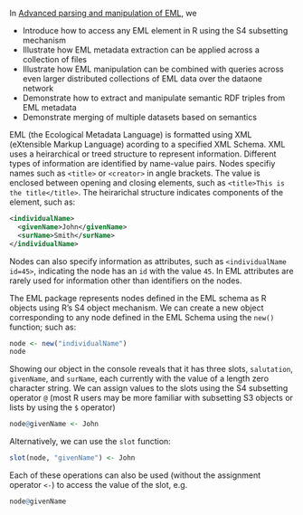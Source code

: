 
In [Advanced parsing and manipulation of EML](https://github.com/ropensci/reml/blob/master/inst/doc/Advanced_parsing_of_EML.md), we

- Introduce how to access any EML element in R using the S4 subsetting mechanism
- Illustrate how EML metadata extraction can be applied across a collection of files 
- Illustrate how EML manipulation can be combined with queries across even larger distributed collections of EML data over the dataone network
- Demonstrate how to extract and manipulate semantic RDF triples from EML metadata
- Demonstrate merging of multiple datasets based on semantics


EML (the Ecological Metadata Language) is formatted using XML (eXtensible Markup Language) acording to a specified XML Schema.  XML uses a heirarchical or treed structure to represent information.  Different types of information are identified by name-value pairs.  Nodes specifiy names such as `<title>` or `<creator>` in angle brackets.  The value is enclosed between opening and closing elements, such as `<title>This is the title</title>`.  The heirarichal structure indicates components of the element, such as: 

```xml
<individualName>
  <givenName>John</givenName>
  <surName>Smith</surName>
</individualName>
```

Nodes can also specify information as attributes, such as `<individualName id=45>`, indicating the node has an `id` with the value `45`.  In EML attributes are rarely used for information other than identifiers on the nodes.  

The EML package represents nodes defined in the EML schema as R objects using R's S4 object mechanism. We can create a new object corresponding to any node defined in the EML Schema using the `new()` function; such as:

```r
node <- new("individualName")
node
```

Showing our object in the console reveals that it has three slots, `salutation`, `givenName`, and `surName`, each currently with the value of a length zero character string.  We can assign values to the slots using the S4 subsetting operator `@` (most R users may be more familiar with subsetting S3 objects or lists by using the `$` operator)

```r
node@givenName <- John
```

Alternatively, we can use the `slot` function: 

```r
slot(node, "givenName") <- John
```

Each of these operations can also be used (without the assignment operator `<-`) to access the value of the slot, e.g. 

```r
node@givenName
```








